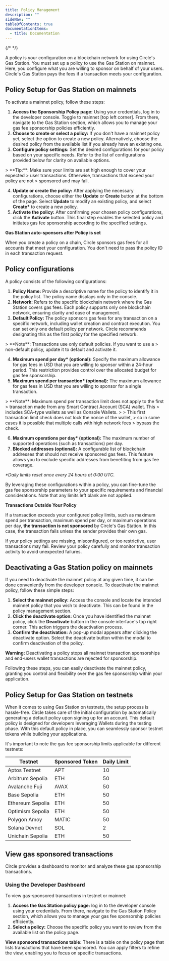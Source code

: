 ---
title: Policy Management
description: ""
sideNav: ""
tableOfContents: true
documentationItems:
  - title: Documentation
---

{/* <!-- markdownlint-disable MD036 --> */}

A policy is your configuration on a blockchain network for using Circle's Gas
Station. You must set up a policy to use the Gas Station on mainnet. Here, you
configure what you are willing to sponsor on behalf of your users. Circle's Gas
Station pays the fees if a transaction meets your configuration.

## Policy Setup for Gas Station on mainnets

To activate a mainnet policy, follow these steps:

1. **Access the Sponsorship Policy page:** Using your credentials, log in to the
   developer console. Toggle to mainnet [top left corner]. From there, navigate
   to the Gas Station section, which allows you to manage your gas fee
   sponsorship policies efficiently.
2. **Choose to create or select a policy:** If you don't have a mainnet policy
   yet, select the option to create a new policy. Alternatively, choose the
   desired policy from the available list if you already have an existing one.
3. **Configure policy settings:** Set the desired configurations for your policy
   based on your specific needs. Refer to the list of configurations provided
   below for clarity on available options.

<Note>
   > **Tip:**: Make sure your limits are set high enough to cover your expected
   > user transactions. Otherwise, transactions that exceed your policy are not
   > sponsored and may fail.
</Note>

4. **Update or create the policy:** After applying the necessary configurations,
   choose either the **Update** or **Create** button at the bottom of the page.
   Select **Update** to modify an existing policy, and select **Create\*** to
   create a new policy.
5. **Activate the policy:** After confirming your chosen policy configurations,
   click the **Activate** button. This final step enables the selected policy
   and initiates gas fee sponsorship according to the specified settings.

<Check>

**Gas Station auto-sponsors after Policy is set**

When you create a policy on a chain, Circle sponsors gas fees for all accounts
that meet your configuration. You don't need to pass the policy ID in each
transaction request.

</Check>

## Policy configurations

A policy consists of the following configurations:

1. **Policy Name:** Provide a descriptive name for the policy to identify it in
   the policy list. The policy name displays only in the console.
2. **Network:** Refers to the specific blockchain network where the Gas Station
   covers gas fees. Each policy supports only one blockchain network, ensuring
   clarity and ease of management.
3. **Default Policy:** The policy sponsors gas fees for any transaction on a
   specific network, including wallet creation and contract execution. You can
   set only one default policy per network. Circle recommends designating this
   as the first policy for the specified network.

<Note>
   > **Note**: Transactions use only default policies. If you want to use a
   > non-default policy, update it to default and activate it.
</Note>

4. **Maximum spend per day\* (optional):** Specify the maximum allowance for gas
   fees in USD that you are willing to sponsor within a 24-hour period. This
   restriction provides control over the allocated budget for gas fee
   sponsorship.
5. **Maximum spend per transaction\* (optional):** The maximum allowance for gas
   fees in USD that you are willing to sponsor for a single transaction.

<Note>
   > **Note**: Maximum spend per transaction limit does not apply to the first
   > transaction made from any Smart Contract Account (SCA) wallet. This
   > includes SCA-type wallets as well as Console Wallets.
</Note>
   >
<Note>
   > This first transaction limit check does not lock the nonce of the wallet,
   > so in some cases it is possible that multiple calls with high network fees
   > bypass the check.
</Note>

6. **Maximum operations per day\* (optional):** The maximum number of supported
   operations (such as transactions) per day.
7. **Blocked addresses (optional):** A configurable list of blockchain addresses
   that should not receive sponsored gas fees. This feature allows you to
   exclude specific addresses from benefiting from gas fee coverage.

_\*Daily limits reset once every 24 hours at 0:00 UTC._

By leveraging these configurations within a policy, you can fine-tune the gas
fee sponsorship parameters to your specific requirements and financial
considerations. Note that any limits left blank are not applied.

<Warning>

**Transactions Outside Your Policy**

If a transaction exceeds your configured policy limits, such as maximum spend
per transaction, maximum spend per day, or maximum operations per day, **the
transaction is not sponsored** by Circle's Gas Station. In this case, the
transaction fails unless the sender provides their own gas.

If your policy settings are missing, misconfigured, or too restrictive, user
transactions may fail. Review your policy carefully and monitor transaction
activity to avoid unexpected failures.

</Warning>

## Deactivating a Gas Station policy on mainnets

If you need to deactivate the mainnet policy at any given time, it can be done
conveniently from the developer console. To deactivate the mainnet policy,
follow these simple steps:

1. **Select the mainnet policy:** Access the console and locate the intended
   mainnet policy that you wish to deactivate. This can be found in the policy
   management section.
2. **Click the deactivate option:** Once you have identified the mainnet policy,
   click the **Deactivate** button in the console interface's top right corner.
   This action triggers the deactivation process.
3. **Confirm the deactivation:** A pop-up modal appears after clicking the
   deactivate option. Select the deactivate button within the modal to confirm
   deactivation of the policy.

<Warning>

**Warning:** Deactivating a policy stops all mainnet transaction sponsorships
and end-users wallet transactions are rejected for sponsorship.

</Warning>

Following these steps, you can easily deactivate the mainnet policy, granting
you control and flexibility over the gas fee sponsorship within your
application.

## Policy Setup for Gas Station on testnets

When it comes to using Gas Station on testnets, the setup process is
hassle-free. Circle takes care of the initial configuration by automatically
generating a default policy upon signing up for an account. This default policy
is designed for developers leveraging Wallets during the testing phase. With
this default policy in place, you can seamlessly sponsor testnet tokens while
building your applications.

It's important to note the gas fee sponsorship limits applicable for different
testnets:

| Testnet          | Sponsored Token | Daily Limit |
| ---------------- | --------------- | ----------- |
| Aptos Testnet    | APT             | 10          |
| Arbitrum Sepolia | ETH             | 50          |
| Avalanche Fuji   | AVAX            | 50          |
| Base Sepolia     | ETH             | 50          |
| Ethereum Sepolia | ETH             | 50          |
| Optimism Sepolia | ETH             | 50          |
| Polygon Amoy     | MATIC           | 50          |
| Solana Devnet    | SOL             | 2           |
| Unichain Sepolia | ETH             | 50          |

## View gas sponsored transactions

Circle provides a dashboard to monitor and analyze these gas sponsorship
transactions.

### Using the Developer Dashboard

To view gas-sponsored transactions in testnet or mainnet:

1. **Access the Gas Station policy page:** log in to the developer console using
   your credentials. From there, navigate to the Gas Station Policy section,
   which allows you to manage your gas fee sponsorship policies efficiently.
2. **Select a policy:** Choose the specific policy you want to review from the
   available list on the policy page.

**View sponsored transactions table:** There is a table on the policy page that
lists transactions that have been sponsored. You can apply filters to refine the
view, enabling you to focus on specific transactions.
